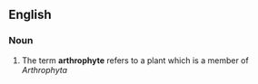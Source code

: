 ==English==
{{rfv}}
===Noun===
{{en-noun}}

# The term '''arthrophyte''' refers to a plant which is a member of ''Arthrophyta''